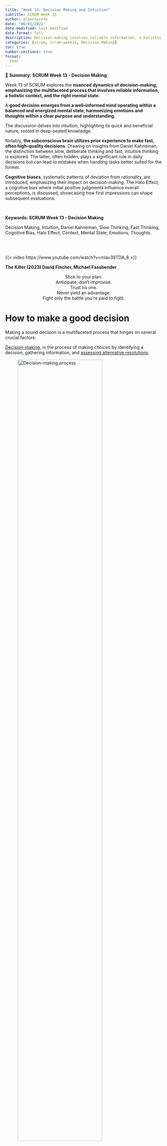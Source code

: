 ```yaml
---
title: "Week 13: Decision Making and Intuition"
subtitle: SCRUM Week 13
author: albertprofe
date: "06/01/2021"
date-modified: last-modified
date-format: full
description: Decision-making involves reliable information, a holistic context, and the right mental state.
categories: [scrum, scrum-week12, Decision-Making]
toc: true
number-sections: true
format:
  html
---
```


::: {.summary}

📘 **Summary: SCRUM Week 13 - Decision Making**

Week 13 of SCRUM explores the **nuanced dynamics of decision-making, emphasizing the multifaceted process that involves reliable information, a holistic context, and the right mental state**.

A **good decision emerges from a well-informed mind operating within a balanced and energized mental state, harmonizing emotions and thoughts within a clear purpose and understanding.**

The discussion delves into intuition, highlighting its quick and beneficial nature, rooted in deep-seated knowledge.

Notably, **the subconscious brain utilizes prior experience to make fast, often high-quality decisions**. Drawing on insights from Daniel Kahneman, the distinction between slow, deliberate thinking and fast, intuitive thinking is explored. The latter, often hidden, plays a significant role in daily decisions but can lead to mistakes when handling tasks better suited for the former.

**Cognitive biases**, systematic patterns of deviation from rationality, are introduced, emphasizing their impact on decision-making. The Halo Effect, a cognitive bias where initial positive judgments influence overall perceptions, is discussed, showcasing how first impressions can shape subsequent evaluations.

:::


</br>

::: {.keywords}

**Keywords: SCRUM Week 13 - Decision Making**

Decision Making, Intuition, Daniel Kahneman, Slow Thinking, Fast Thinking, Cognitive Bias, Halo Effect, Context, Mental State, Emotions, Thoughts.

:::

</br> </br>

{{< video https://www.youtube.com/watch?v=mlav39TDA_8 >}}

**The Killer (2023) David Fincher, Michael Fassbender**

<div style="text-align:center">
Stick to your plan.</br>
Anticipate, don't improvise.</br>
Trust no one.</br>
Never yield an advantage.</br>
Fight only the battle you're paid to fight.</br>
</div> 

# How to make a good decision

Making a sound decision is a multifaceted process that hinges on several crucial factors:

::: {.column-margin}

[Decision-making](https://www.umassd.edu/fycm/decision-making/process/){.external}, is the process of making choices by identifying a decision, gathering information, and [assessing alternative resolutions](https://www.umassd.edu/media/umassdartmouth/fycm/decision_making_process.pdf).

![Decision-making process](/images/scrum/decisionmaking-1.png){width="80%"}

:::

- Firstly, **access to reliable, valuable, and diverse information** is paramount. A comprehensive understanding requires a thorough exploration of various perspectives and angles.
- It's **essential to consider the 'why' behind the decision and understand the broader context** in which it unfolds. This ensures that decisions are not made in isolation but are informed by a holistic view of the situation.
- Equally critical is the **right mental state**.
  - A well-rested and energized brain is more adept at processing information and engaging in thoughtful analysis.
  - Managing emotions is pivotal; decisions should not be clouded by impulsive reactions but grounded in a balanced emotional state. Embracing a spectrum of thoughts, from creative ideation to critical evaluation, facilitates a comprehensive decision-making process.
  - Moreover, cultivating mindfulness and self-awareness contributes to a stable mental state, enabling individuals to navigate decision-making with clarity and focus.

In essence, <mark>a good decision is the product of a well-informed mind, fueled by valuable insights and diverse perspectives, operating within a balanced and energized mental state that harmonizes emotions and thoughts within the context of a purpose, clear goal and understanding</mark>. This holistic approach ensures thoughtful, informed, and effective decision-making in both personal and professional spheres.



# Types of thinking

Prof **Daniel Kahneman**, from Princeton University, started a revolution in our understanding of the human mind. It's a revolution that led to him winning a Nobel Prize.

::: {.column-margin}

[Noise: A Flaw in Human Judgment](https://www.goodreads.com/en/book/show/55339408){.external}, From the bestselling author of Thinking, Fast and Slow and the co-author of Nudge, a groundbreaking exploration of why most people make bad judgments, and how to control for that noise.​

![Noise: A Flaw in Human Judgment](/images/scrum/noise.jpg){width="40%"}

:::

His insight into the way our minds work springs from the mistakes that we make. Not random mistakes, but systematic errors that we all make, all the time, without realising.


Prof Kahneman and his late colleague Amos Tversky, who worked at the Hebrew University of Jerusalem and Stanford University, **realised that we actually have two systems of thinking**:

- there's the **deliberate, logical part of your mind** that is capable of analysing a problem and coming up with a rational answer.
- But then there is another system in your mind that is **intuitive, fast and automatic.**

## Deliberate thinking

This is the part of your mind that you are aware of. It's expert at solving problems, but it is slow, requires a great deal of energy, and is extremely lazy.

Even the act of walking is enough to occupy most of your attentive mind.

## Automatic thinking

But then there is another system in your mind that is intuitive, fast and automatic. This fast way of thinking is **incredibly powerful, but totally hidden**.

<mark>It is so powerful, it is actually responsible for most of the things that you say, do, think and believe</mark>.

And yet you have no idea this is happening. This system is your **hidden auto-pilot, and it has a mind of its own.** It is sometimes known as the stranger within.

Most of the time, our fast, intuitive mind is in control, efficiently taking charge of all the thousands of decisions we make each day. The problem comes when we allow our fast, intuitive system to make decisions that we really should pass over to our slow, logical system. This is where the mistakes creep in.

# Networked thinking

- [The second brain](/books/TheSecondBrain.qmd)

[Networked thinking: a quiet cognitive revolution](https://nesslabs.com/networked-thinking) is an explorative approach to problem-solving, whose aim is to consider the complex interactions between nodes and connections in a given problem space. <mark>Instead of considering a particular problem in isolation to discover a pre-existing solution, networked thinking encourages non-linear, second-order reflection in order to let a new idea emerge.</mark>

::: {.column-margin}

[Range: Why Generalists Triumph in a Specialized World](https://www.goodreads.com/ca/book/show/41795733){.external}. Plenty of experts argue that anyone who wants to develop a skill, play an instrument, or lead their field should start early, focus intensely, and rack up as many hours of deliberate practice as possible. If you dabble or delay, you’ll never catch up to the people who got a head start. But a closer look at research on the world’s top performers, from professional athletes to Nobel laureates, shows that early specialization is the exception, not the rule.

![Range: Why Generalists Triumph in a Specialized World](/images/scrum/range.png){width="40%"}

:::

## Create your tree of knowledge

![[Create](https://medium.com/dare-to-be-better/create-and-manage-your-knowledge-base-with-obsidian-de7688dc0790){.external} and Manage Your Knowledge Base With [Obsidian](https://obsidian.md/){.external}](/images/scrum/obs-net.png)

**Elon Musk**'s two rules for learning anything faster are the following:

- **Rule #1** — Make sure you’re building a tree of knowledge
- **Rule #2** — You can’t remember what you can’t connect

[Networked Thinking: Build Your Tree of Knowledge](https://www.linkedin.com/pulse/networked-thinking-build-your-tree-knowledge-andrew-c-yu){.external} by connecting and interlinking all the different information nodes to uncover new insights and accelerate your  learning path.



# Intuition

::: {.callout-note}
Intuition is not logical. It is not the result of a set of considered steps that can be shared or explained. Instead, while based on deep-seated knowledge, the process feels natural, almost instinctual.
:::


And yet, while intuition is **quick and usually beneficial,** it is not always entirely accurate. The **subconscious brain attempts to recognize, process, and use patterns of thinking based on prior experience and a best guess.**

Paradoxically, intuition feels unknowable. After all, you cannot explain the thinking behind **a snap decision that appears out of nowhere.**

*It just happens.*

While intuition occurs in your day-to-day life, it is sometimes most apparent in the decisions of experts. The specialist draws on years of experience, held in unconscious frameworks, to make fast, high-quality decisions, [Nalliah, 2016](https://pubmed.ncbi.nlm.nih.gov/27981996/){.exteranl}

# Cognitive bias

A <mark>cognitive bias is a systematic pattern of deviation from norm or rationality in judgment</mark>.

::: {.column-margin}
![](/images/scrum/bias-cheatsheet.jpg)
:::

[Individuals create their own "subjective reality"](https://en.wikipedia.org/wiki/Cognitive_bias) from their perception of the input. An individual's construction of reality, not the objective input, may dictate their behavior in the world.

![Cognitive bias codex](/images/scrum/cognitive_bias.jpg)

## List & codex

- [List of cognitive biases](https://en.wikipedia.org/wiki/List_of_cognitive_biases)
- [Codex](https://upload.wikimedia.org/wikipedia/commons/6/65/Cognitive_bias_codex_en.svg)

## Halo effect

::: {.callout-note}
The **halo effect** is a **cognitive bias** that occurs when an initial positive judgment about a person unconsciously colors the perception of the individual as a whole.
:::

When forming a first impression, observing an initial attractive feature—perhaps beauty or strength—can make the person appealing, **making it difficult to revise that impression based on new or opposing information**. For example, an attractive individual may also be perceived as interesting, ambitious, or funny, whether or not that assessment is warranted.



# Strategic Thinking

## Purpose, Intuition, Decision-Making and Mindset


![](/images/scrum/mindset-decsionMaking.png)

::: {.callout-note title="Strategic Thinking: Navigating Purposeful Decisions"}


**Strategic thinking** transcends the immediate and involves purposefully integrating key elements — purpose, intuition, decision-making, and mindset.

- **Purpose:**
  - A guiding force that aligns decisions with overarching goals.
  - Provides clarity on values and contributes to meaningful outcomes.
  
- **Intuition:**
  - Acts as a silent partner, drawing on accumulated knowledge and experiences.
  - Guides decision-makers in navigating uncertainty and complexity.
  
- **Decision-Making:**
  - Informed by both purpose and intuition for optimal outcomes.
  - Considers potential consequences and aligns with long-term objectives.
  
- **Mindset:**
  - A right mindset -survival and growth- creates the context for purposeful thinking.
  - Shapes the approach to decision-making, it is key to success.



:::


In the domain of <mark>strategic thinking and mindset-driven decision-making, intuition plays a pivotal role alongside purpose</mark>.


- **Intuition**, often considered the **silent partner in the decision-making process**, draws on accumulated knowledge, experiences, and a deep understanding of the context. It acts as an internal compass, guiding decision-makers when faced with uncertainty or compl**exity.
- **Strategic thinking, when coupled with a **purpose-driven mindset**, allows individuals to tap into their intuitive insights. This fusion enables decision-makers to navigate through ambiguity with a sense of confidence, as their intuition becomes a valuable tool for quick and informed choices.
- **Intuition complements strategic thinking** by providing a nuanced understanding of the situation, often offering unconventional perspectives that align with the overarching purpose.

In essence, a **purpose-driven mindset** enhances the reliability of intuition, ensuring that intuitive insights align with the broader mission and values.

This synergy results in decisions that not only contribute to immediate objectives but also resonate with the greater purpose, fostering a strategic and intuitive approach that is both effective and meaningful.



# References


- [Halo effed](https://www.psychologytoday.com/intl/basics/halo-effect) / [First idea](https://www.strategyzer.com/library/dont-fall-in-love-with-your-first-idea)
- [How do we really make decisions?](https://www.bbc.com/news/science-environment-26258662){.external}
- [How You Really Make Decisions](https://www.bbc.co.uk/programmes/b03wyr3c){.external}
- [What Is Intuition and Why Is It Important? 5 Examples](https://positivepsychology.com/intuition/){.external}
- [How to Develop Your Intuitive Decision MakingV](https://www.globalcognition.org/intuitive-decision-making/){.external}
- [What are some examples of successful leaders who rely on intuition in decision-making?](https://www.linkedin.com/advice/1/what-some-examples-successful-leaders-who-rely){.external}


<!--- navLinks -->
<br><br>
<div class=row>
<br>
<div class='column left previous'>
<br>
[{{< fa solid arrow-left >}} Week 12: Emotions and Thoughts ](/scrum/scrum-week12.qmd)
<br>
</div>
<br>
<div class='column center'>
<br>
[{{< fa solid arrow-up >}} top](#top)
<br>
</div>
<br>
<div class='column right next'>
<br>
[Week 14: Beyond SCRUM  {{< fa solid arrow-right >}}](/scrum/scrum-week14.qmd)
<br>
</div>
<br>
</div>
